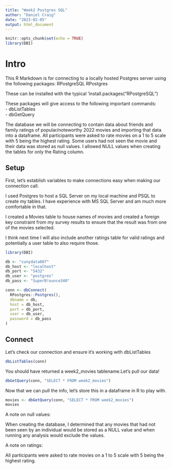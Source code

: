 ```yaml
---
title: "Week2 Postgres SQL"
author: "Daniel Craig"
date: "2023-02-05"
output: html_document
---
```


```r
knitr::opts_chunk$set(echo = TRUE)
library(DBI)
```

# Intro  
  
This R Markdown is for connecting to a locally hosted Postgres server using the following packages:
RPostgreSQL
RPostgres  
  
These can be installed with the typical 'install.packages("RPostgreSQL")  
  
These packages will give access to the following important commands:  
 - dbListTables  
 - dbGetQuery  
  
The database we will be connecting to contain data about friends and family ratings of popular/noteworthy 2022 movies and importing that data into a dataframe. All participants were asked to rate movies on a 1 to 5 scale with 5 being the highest rating. Some users had not seen the movie and their data was stored as null values. I allowed NULL values when creating the tables for only the Rating column.
  
## Setup  
  
First, let's establish variables to make connections easy when making our connection call.  
  
I used Postgres to host a SQL Server on my local machine and PSQL to create my tables. I have experience with MS SQL Server and am much more comfortable in that.  
  
I created a Movies table to house names of movies and created a foreign key constraint from my survey results to ensure that the result was from one of the movies selected.  
  
I think next time I will also include another ratings table for valid ratings and potentially a user table to also require those.


```r
library(DBI)

db <- "cunydata607"
db_host <- "localhost"
db_port <- "5432"
db_user <- "postgres"
db_pass <- "SuperB!ounce340"

conn <- dbConnect(
  RPostgres::Postgres(),
  dbname = db,
  host = db_host,
  port = db_port,
  user = db_user,
  password = db_pass
)
```

## Connect

Let's check our connection and ensure it's working with dbListTables

```r
dbListTables(conn)
```
  
You should have returned a week2_movies tablename.Let's pull our data!

```r
dbGetQuery(conn, "SELECT * FROM week2_movies")
```
  
Now that we can pull the info, let's store this in a dataframe in R to play with.  
  
```r
movies <- dbGetQuery(conn, "SELECT * FROM week2_movies")
movies
```

A note on null values:  
  
When creating the database, I determined that any movies that had not been seen by an individual would be stored as a NULL value and when running any analysis would exclude the values.  
  
A note on ratings:  
  
All participants were asked to rate movies on a 1 to 5 scale with 5 being the highest rating.
